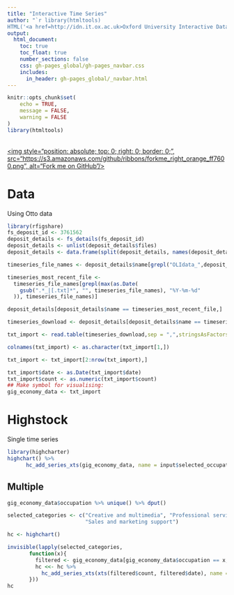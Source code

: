```yaml
---
title: "Interactive Time Series"
author: "`r library(htmltools)
HTML('<a href=http://idn.it.ox.ac.uk>Oxford University Interactive Data Network</a>')`"
output: 
  html_document:
    toc: true
    toc_float: true
    number_sections: false
    css: gh-pages_global/gh-pages_navbar.css
    includes:
      in_header: gh-pages_global/_navbar.html
---
```


```r
knitr::opts_chunk$set(
	echo = TRUE,
	message = FALSE,
	warning = FALSE
)
library(htmltools)
```


<a href="https://github.com/martinjhnhadley/OxfordIDN_htmlwidgets" target="blank">  
<img style="position: absolute; top: 0; right: 0; border: 0;",
             src="https://s3.amazonaws.com/github/ribbons/forkme_right_orange_ff7600.png",
             alt="Fork me on GitHub"/>
</a>

# Data

Using Otto data

```r
library(rfigshare)
fs_deposit_id <- 3761562
deposit_details <- fs_details(fs_deposit_id)
deposit_details <- unlist(deposit_details$files)
deposit_details <- data.frame(split(deposit_details, names(deposit_details)),stringsAsFactors = F)

timeseries_file_names <- deposit_details$name[grepl("OLIdata_",deposit_details$name)]

timeseries_most_recent_file <-
  timeseries_file_names[grepl(max(as.Date(
    gsub(".*_|[.txt]*", "", timeseries_file_names), "%Y-%m-%d"
  )), timeseries_file_names)]

deposit_details[deposit_details$name == timeseries_most_recent_file,]

timeseries_download <- deposit_details[deposit_details$name == timeseries_most_recent_file,]$download_url

txt_import <- read.table(timeseries_download,sep = ",",stringsAsFactors = F)

colnames(txt_import) <- as.character(txt_import[1,])

txt_import <- txt_import[2:nrow(txt_import),]

txt_import$date <- as.Date(txt_import$date)
txt_import$count <- as.numeric(txt_import$count)
## Make symbol for visualising:
gig_economy_data <- txt_import

```


# Highstock

Single time series

```r
library(highcharter)
highchart() %>% 
      hc_add_series_xts(gig_economy_data, name = input$selected_occupation)
```

## Multiple 

```r
gig_economy_data$occupation %>% unique() %>% dput()

selected_categories <- c("Creative and multimedia", "Professional services", 
                         "Sales and marketing support")

hc <- highchart()

invisible(lapply(selected_categories,
       function(x){
         filtered <- gig_economy_data[gig_economy_data$occupation == x,]
         hc <<- hc %>% 
           hc_add_series_xts(xts(filtered$count, filtered$date), name = x)
       }))
hc

```



